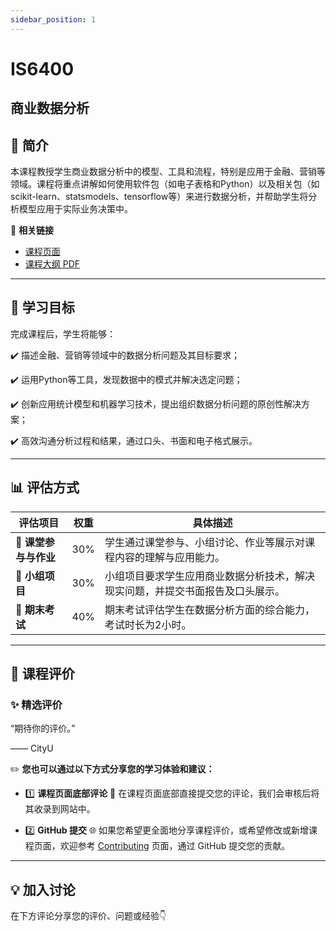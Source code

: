 ```yaml
---
sidebar_position: 1
---
```


# IS6400
## 商业数据分析

## **📘 简介**
本课程教授学生商业数据分析中的模型、工具和流程，特别是应用于金融、营销等领域。课程将重点讲解如何使用软件包（如电子表格和Python）以及相关包（如scikit-learn、statsmodels、tensorflow等）来进行数据分析，并帮助学生将分析模型应用于实际业务决策中。

🔗 **相关链接**
- [课程页面](https://www.cityu.edu.hk/catalogue/pg/202425/course/IS6400.htm)
- [课程大纲 PDF](https://www.cityu.edu.hk/catalogue/pg/202425/course/IS6400.pdf)

---

## **🎯 学习目标**

完成课程后，学生将能够：

✔️ 描述金融、营销等领域中的数据分析问题及其目标要求；

✔️ 运用Python等工具，发现数据中的模式并解决选定问题；

✔️ 创新应用统计模型和机器学习技术，提出组织数据分析问题的原创性解决方案；

✔️ 高效沟通分析过程和结果，通过口头、书面和电子格式展示。

---

## **📊 评估方式**

| **评估项目**          | **权重** | **具体描述**                                                                                       |
|----------------------|---------|---------------------------------------------------------------------------------------------------|
| **📄 课堂参与与作业** | 30%     | 学生通过课堂参与、小组讨论、作业等展示对课程内容的理解与应用能力。                              |
| **📄 小组项目**       | 30%     | 小组项目要求学生应用商业数据分析技术，解决现实问题，并提交书面报告及口头展示。                 |
| **📝 期末考试**       | 40%     | 期末考试评估学生在数据分析方面的综合能力，考试时长为2小时。                                     |

---

## **💬 课程评价**

### ✨ **精选评价**
<div className={commentStyles.commentBox}>
    <p className={commentStyles.commentText}>
        “期待你的评价。”
    </p>
    <p className={commentStyles.commentAuthor}>—— CityU</p>
</div>

✏️ **您也可以通过以下方式分享您的学习体验和建议：**

- 1️⃣ **课程页面底部评论**
💬 在课程页面底部直接提交您的评论，我们会审核后将其收录到网站中。

- 2️⃣ **GitHub 提交**
🌐 如果您希望更全面地分享课程评价，或希望修改或新增课程页面，欢迎参考 [Contributing](https://penjc.github.io/CityU/contributing) 页面，通过 GitHub 提交您的贡献。


---

## **💡 加入讨论**

在下方评论分享您的评价、问题或经验👇
<Utterances />
